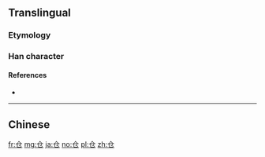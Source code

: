 {{also|倉}}
==Translingual==

===Etymology===
{{Han simp|倉}}

===Han character===
{{Han char|rn=9|rad=人|as=02|sn=4|four=|canj=人尸山 (OSU)}|ids=⿱[[人]][[㔾]]}}

====References====
* {{Han ref|kx=0092.051|hdz=10105.060|uh=4ED3|ud=20179}}

----

==Chinese==
{{zh-see|倉}}

[[fr:仓]]
[[mg:仓]]
[[ja:仓]]
[[no:仓]]
[[pl:仓]]
[[zh:仓]]